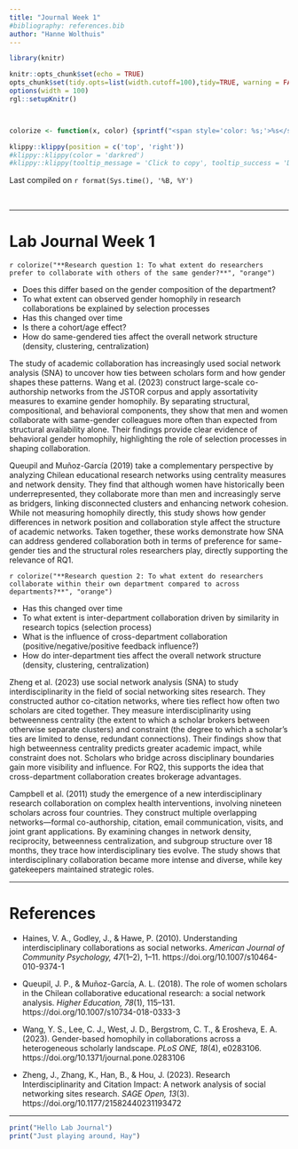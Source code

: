 ```yaml
---
title: "Journal Week 1"
#bibliography: references.bib
author: "Hanne Wolthuis"
---
```




```r
library(knitr)

knitr::opts_chunk$set(echo = TRUE)
opts_chunk$set(tidy.opts=list(width.cutoff=100),tidy=TRUE, warning = FALSE, message = FALSE,comment = "#>", cache=TRUE, class.source=c("test"), class.output=c("test2"))
options(width = 100)
rgl::setupKnitr()



colorize <- function(x, color) {sprintf("<span style='color: %s;'>%s</span>", color, x) }

```

```r
klippy::klippy(position = c('top', 'right'))
#klippy::klippy(color = 'darkred')
#klippy::klippy(tooltip_message = 'Click to copy', tooltip_success = 'Done')
```

Last compiled on `r format(Sys.time(), '%B, %Y')`

<br>

----

# Lab Journal Week 1
  

`r colorize("**Research question 1: To what extent do researchers prefer to collaborate with others of the same gender?**", "orange")`

- Does this differ based on the gender composition of the department?
- To what extent can observed gender homophily in research collaborations be explained by selection processes
- Has this changed over time
- Is there a cohort/age effect?
- How do same-gendered ties affect the overall network structure (density, clustering, centralization)

The study of academic collaboration has increasingly used social network analysis (SNA) to uncover how ties between scholars form and how gender shapes these patterns. Wang et al. (2023) construct large-scale co-authorship networks from the JSTOR corpus and apply assortativity measures to examine gender homophily. By separating structural, compositional, and behavioral components, they show that men and women collaborate with same-gender colleagues more often than expected from structural availability alone. Their findings provide clear evidence of behavioral gender homophily, highlighting the role of selection processes in shaping collaboration.

Queupil and Muñoz-García (2019) take a complementary perspective by analyzing Chilean educational research networks using centrality measures and network density. They find that although women have historically been underrepresented, they collaborate more than men and increasingly serve as bridgers, linking disconnected clusters and enhancing network cohesion. While not measuring homophily directly, this study shows how gender differences in network position and collaboration style affect the structure of academic networks. Taken together, these works demonstrate how SNA can address gendered collaboration both in terms of preference for same-gender ties and the structural roles researchers play, directly supporting the relevance of RQ1.


`r colorize("**Research question 2: To what extent do researchers collaborate within their own department compared to across departments?**", "orange")`

- Has this changed over time
- To what extent is inter-department collaboration driven by similarity in research topics (selection process)
- What is the influence of cross-department collaboration (positive/negative/positive feedback influence?)
- How do inter-department ties affect the overall network structure (density, clustering, centralization)

Zheng et al. (2023) use social network analysis (SNA) to study interdisciplinarity in the field of social networking sites research. They constructed author co-citation networks, where ties reflect how often two scholars are cited together. They measure interdisciplinarity using betweenness centrality (the extent to which a scholar brokers between otherwise separate clusters) and constraint (the degree to which a scholar’s ties are limited to dense, redundant connections). Their findings show that high betweenness centrality predicts greater academic impact, while constraint does not. Scholars who bridge across disciplinary boundaries gain more visibility and influence. For RQ2, this supports the idea that cross-department collaboration creates brokerage advantages.

Campbell et al. (2011) study the emergence of a new interdisciplinary research collaboration on complex health interventions, involving nineteen scholars across four countries. They construct multiple overlapping networks—formal co-authorship, citation, email communication, visits, and joint grant applications. By examining changes in network density, reciprocity, betweenness centralization, and subgroup structure over 18 months, they trace how interdisciplinary ties evolve. The study shows that interdisciplinary collaboration became more intense and diverse, while key gatekeepers maintained strategic roles.

----

# References


- Haines, V. A., Godley, J., & Hawe, P. (2010). Understanding interdisciplinary collaborations as social networks. *American Journal of Community Psychology, 47*(1–2), 1–11. https://doi.org/10.1007/s10464-010-9374-1

- Queupil, J. P., & Muñoz-García, A. L. (2018). The role of women scholars in the Chilean collaborative educational research: a social network analysis. *Higher Education, 78*(1), 115–131. https://doi.org/10.1007/s10734-018-0333-3

- Wang, Y. S., Lee, C. J., West, J. D., Bergstrom, C. T., & Erosheva, E. A. (2023). Gender-based homophily in collaborations across a heterogeneous scholarly landscape. *PLoS ONE, 18*(4), e0283106. https://doi.org/10.1371/journal.pone.0283106

- Zheng, J., Zhang, K., Han, B., & Hou, J. (2023). Research Interdisciplinarity and Citation Impact: A network analysis of social networking sites research. *SAGE Open, 13*(3). https://doi.org/10.1177/21582440231193472


----


```r
print("Hello Lab Journal")
print("Just playing around, Hay")
```




